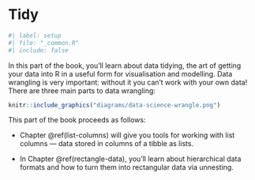 # Tidy {#tidy-intro .unnumbered}

```r
#| label: setup
#| file: "_common.R"
#| include: false
```

In this part of the book, you'll learn about data tidying, the art of getting your data into R in a useful form for visualisation and modelling.
Data wrangling is very important: without it you can't work with your own data!
There are three main parts to data wrangling:

```r
knitr::include_graphics("diagrams/data-science-wrangle.png")
```

<!--# TO DO: Redo the diagram without highlighting import. -->

This part of the book proceeds as follows:

-   Chapter \@ref(list-columns) will give you tools for working with list columns --- data stored in columns of a tibble as lists.

-   In Chapter \@ref(rectangle-data), you'll learn about hierarchical data formats and how to turn them into rectangular data via unnesting.

<!--# TO DO: Revisit bullet points about new chapters. -->
